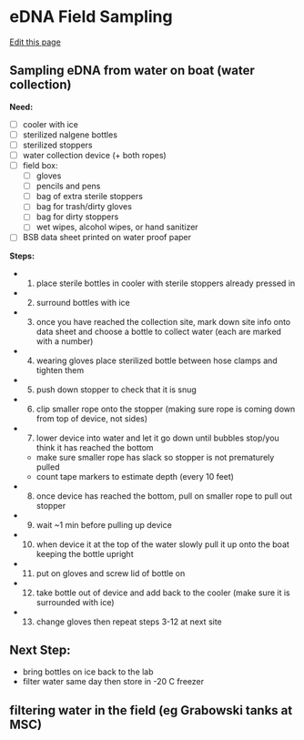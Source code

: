 # eDNA Field Sampling
[Edit this page](https://github.com/remygatins/GatinsLabProtocols/edit/main/field_eDNA_sampling.qmd)

## Sampling eDNA from water on boat (water collection)

**Need:**
 
- [ ] cooler with ice
- [ ] sterilized nalgene bottles
- [ ] sterilized stoppers
- [ ] water collection device (+ both ropes)
- [ ] field box:
  - [ ] gloves
  - [ ] pencils and pens
  - [ ] bag of extra sterile stoppers
  - [ ] bag for trash/dirty gloves
  - [ ] bag for dirty stoppers
  - [ ] wet wipes, alcohol wipes, or hand sanitizer
- [ ] BSB data sheet printed on water proof paper

**Steps:**

- 1. place sterile bottles in cooler with sterile stoppers already pressed in
- 2. surround bottles with ice
- 3. once you have reached the collection site, mark down site info onto data sheet and choose a bottle to collect water (each are marked with a number)
- 4. wearing gloves place sterilized bottle between hose clamps and tighten them
- 5. push down stopper to check that it is snug
- 6. clip smaller rope onto the stopper (making sure rope is coming down from top of device, not sides)
- 7. lower device into water and let it go down until bubbles stop/you think it has reached the bottom
  - make sure smaller rope has slack so stopper is not prematurely pulled
  - count tape markers to estimate depth (every 10 feet)
- 8. once device has reached the bottom, pull on smaller rope to pull out stopper
- 9. wait ~1 min before pulling up device
- 10. when device it at the top of the water slowly pull it up onto the boat keeping the bottle upright
- 11. put on gloves and screw lid of bottle on
- 12. take bottle out of device and add back to the cooler (make sure it is surrounded with ice)
- 13. change gloves then repeat steps 3-12 at next site

## Next Step:

- bring bottles on ice back to the lab
- filter water same day then store in -20 C freezer

## filtering water in the field (eg Grabowski tanks at MSC)

